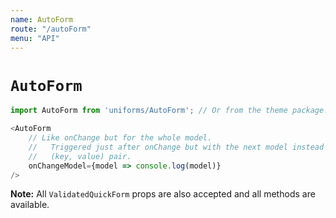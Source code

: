 ```yaml
---
name: AutoForm
route: "/autoForm"
menu: "API"
---
```

# `AutoForm`

```js
import AutoForm from 'uniforms/AutoForm'; // Or from the theme package.

<AutoForm
    // Like onChange but for the whole model.
    //   Triggered just after onChange but with the next model instead of
    //   (key, value) pair.
    onChangeModel={model => console.log(model)}
/>
```

**Note:** All `ValidatedQuickForm` props are also accepted and all methods are available.
